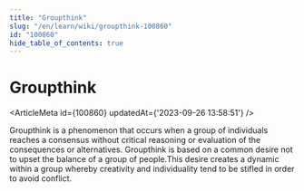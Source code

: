 ```yaml
---
title: "Groupthink"
slug: "/en/learn/wiki/groupthink-100860"
id: "100860"
hide_table_of_contents: true
---
```



# Groupthink

<ArticleMeta id={100860} updatedAt={'2023-09-26 13:58:51'} />
<div className='border-solid border-b border-t-0 my-4 border-[var(--ifm-color-gray-300)]' />

Groupthink is a phenomenon that occurs when a group of individuals reaches a consensus without critical reasoning or evaluation of the consequences or alternatives. Groupthink is based on a common desire not to upset the balance of a group of people.This desire creates a dynamic within a group whereby creativity and individuality tend to be stifled in order to avoid conflict.
